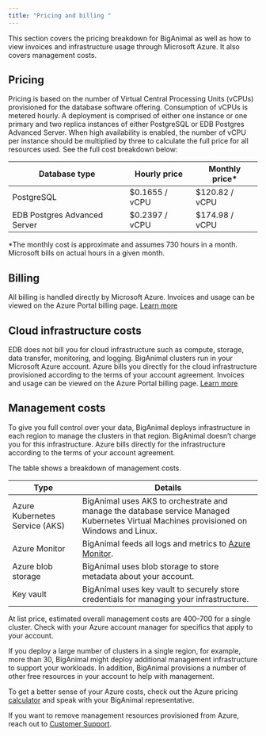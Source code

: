 ```yaml
---
title: "Pricing and billing "
---
```


This section covers the pricing breakdown for BigAnimal as well as how to view invoices and infrastructure usage through Microsoft Azure. It also covers management costs.

## Pricing
Pricing is based on the number of Virtual Central Processing Units (vCPUs) provisioned for the database software offering. Consumption of vCPUs is metered hourly. A deployment is comprised of either one instance or one primary and two replica instances of either PostgreSQL or EDB Postgres Advanced Server. When high availability is enabled, the number of vCPU per instance should be multiplied by three to calculate the full price for all resources used. See the full cost breakdown below:

| Database type         | Hourly price   | Monthly price* |
| --------------------- | -------------- | -------------- |
| PostgreSQL            | $0.1655 / vCPU | $120.82 / vCPU |
| EDB Postgres Advanced Server | $0.2397 / vCPU | $174.98 / vCPU |

*The monthly cost is approximate and assumes 730 hours in a month. Microsoft bills on actual hours in a given month. 

## Billing
All billing is handled directly by Microsoft Azure. Invoices and usage can be viewed on the Azure Portal billing page. [Learn more](https://docs.microsoft.com/en-us/azure/cost-management-billing/)

## Cloud infrastructure costs
EDB does not bill you for cloud infrastructure such as compute, storage, data transfer, monitoring, and logging. BigAnimal clusters run in your Microsoft Azure account. Azure bills you directly for the cloud infrastructure provisioned according to the terms of your account agreement. Invoices and usage can be viewed on the Azure Portal billing page. [Learn more](https://docs.microsoft.com/en-us/azure/cost-management-billing/)

## Management costs
To give you full control over your data, BigAnimal deploys infrastructure in each region to manage the clusters in that region. BigAnimal doesn’t charge you for this infrastructure. Azure bills directly for the infrastructure according to the terms of your account agreement.

The table shows a breakdown of management costs.

| Type   | Details |
|--------|---------|
| Azure Kubernetes Service (AKS) | BigAnimal uses AKS to orchestrate and manage the database service Managed Kubernetes Virtual Machines provisioned on Windows and Linux. |
| Azure Monitor | BigAnimal feeds all logs and metrics to [Azure Monitor](https://www.enterprisedb.com/docs/biganimal/latest/using_cluster/05_monitoring_and_logging/). |
| Azure blob storage | BigAnimal uses blob storage to store metadata about your account. |
| Key vault | BigAnimal uses key vault to securely store credentials for managing your infrastructure. |

At list price, estimated overall management costs are $400–$700 for a single cluster. Check with your Azure account manager for specifics that apply to your account. 

If you deploy a large number of clusters in a single region, for example, more than 30, BigAnimal might deploy additional management infrastructure to support your workloads. In addition, BigAnimal provisions a number of other free resources in your account to help with management. 

To get a better sense of your Azure costs, check out the Azure pricing [calculator](https://azure.microsoft.com/en-us/pricing/calculator/) and speak with your BigAnimal representative. 

If you want to remove management resources provisioned from Azure, reach out to [Customer Support](../overview/06_support).


